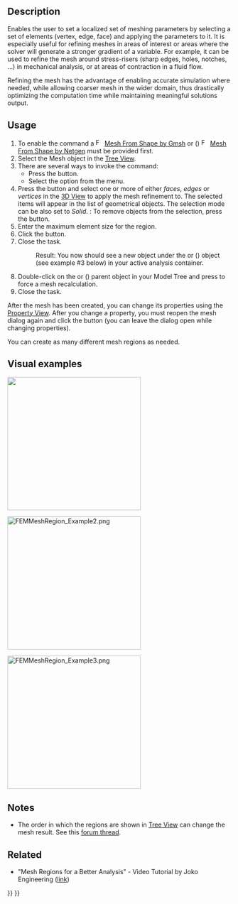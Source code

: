 <languages/>
<translate>

<!--T:4-->
{{Docnav
|[[FEM_MeshBoundaryLayer|Mesh Boundary Layer]]
|[[FEM_MeshGroup|Mesh Group]]
|[[FEM_Workbench|FEM]]
|IconL=FEM_MeshBoundaryLayer.svg
|IconR=FEM_MeshGroup.svg
|IconC=Workbench_FEM.svg
}}

<!--T:1-->
{{GuiCommandContainer|
{{GuiCommand
|Name=FEM MeshRegion
|MenuLocation=Mesh → Mesh Refinement
|Workbenches=[[FEM_Workbench|FEM]]
|SeeAlso=[[FEM_tutorial|FEM tutorial]]
}}
{{GuiCommandFemInfo
|Solvers=All
}}
}}

==Description== <!--T:8-->

<!--T:11-->
Enables the user to set a localized set of meshing parameters by selecting a set of elements (vertex, edge, face) and applying the parameters to it. It is especially useful for refining meshes in areas of interest or areas where the solver will generate a stronger gradient of a variable. For example, it can be used to refine the mesh around stress-risers (sharp edges, holes, notches, …) in mechanical analysis, or at areas of contraction in a fluid flow.

<!--T:12-->
Refining the mesh has the advantage of enabling accurate simulation where needed, while allowing coarser mesh in the wider domain, thus drastically optimizing the computation time while maintaining meaningful solutions output.

==Usage== <!--T:9-->

<!--T:13-->
# To enable the command a [[Image:FEM_MeshGmshFromShape.svg|16px]] [[FEM_MeshGmshFromShape|Mesh From Shape by Gmsh]] or ({{VersionPlus|1.1}}) [[Image:FEM_MeshNetgenFromShape.svg|16px]] [[FEM_MeshNetgenFromShape|Mesh From Shape by Netgen]] must be provided first.
# Select the Mesh object in the [[Tree_View|Tree View]].
# There are several ways to invoke the command:
#* Press the {{Button|[[Image:FEM_MeshRegion.svg|16px]] [[FEM_MeshRegion|Mesh Refinement]]}} button.
#* Select the {{MenuCommand|Mesh → [[Image:FEM_MeshRegion.svg|16px]] Mesh Refinement}} option from the menu.
# Press the {{Button|Add}} button and select one or more of either ''faces'', ''edges'' or ''vertices'' in the [[3D_View|3D View]] to apply the mesh refinement to. The selected items will appear in the list of geometrical objects. The selection mode can be also set to ''Solid''. {{Version|1.1}}: To remove objects from the selection, press the {{Button|Remove}} button.
# Enter the maximum element size for the region.
# Click the {{Button|OK}} button.
# Close the task.
#: Result: You now should see a new {{incode|FEMMeshRegion}} object under the {{incode|FEMMeshGmsh}} or ({{VersionPlus|1.1}}) {{incode|FEMMeshNetgen}} object (see example #3 below) in your active analysis container.
# Double-click on the {{incode|FEMMeshGmsh}} or ({{VersionPlus|1.1}}) {{incode|FEMMeshNetgen}} parent object in your Model Tree and press {{Button|Apply}} to force a mesh recalculation.
# Close the task.

<!--T:14-->
After the mesh has been created, you can change its properties using the [[Property_View|Property View]]. After you change a property, you must reopen the mesh dialog again and click the {{Button|Apply}} button (you can leave the dialog open while changing properties).

<!--T:15-->
You can create as many different mesh regions as needed.

==Visual examples== <!--T:16--> 

<!--T:17-->
[[File:FEMMeshRegion_Example1.png|300px|]]
{{Caption|Example 1: The initial coarse FEM Mesh by GMSH}}


<!--T:18-->
[[File:FEMMeshRegion_Example2.png|300px]]
{{Caption|Example 2: After applying a Mesh refinement using two FEM Mesh Region objects, the large hole is refined to a maximum element size of 3 mm, the smaller hole is refined to 1 mm}}

<!--T:19-->
[[File:FEMMeshRegion_Example3.png|300px]]
{{Caption|Example 3: A simple example of the resulting Model Tree}}

==Notes== <!--T:10-->

<!--T:2-->
* The order in which the regions are shown in [[Tree View|Tree View]] can change the mesh result. See this [https://forum.freecad.org/viewtopic.php?f=18&t=41955 forum thread].

==Related== <!--T:20-->

<!--T:21-->
* "Mesh Regions for a Better Analysis" - Video Tutorial by Joko Engineering ([https://www.youtube.com/watch?v=X5RVe2SDPvw link])


<!--T:5-->
{{Docnav
|[[FEM_MeshBoundaryLayer|Mesh Boundary Layer]]
|[[FEM_MeshGroup|Mesh Group]]
|[[FEM_Workbench|FEM]]
|IconL=FEM_MeshBoundaryLayer.svg
|IconR=FEM_MeshGroup.svg
|IconC=Workbench_FEM.svg
}}

</translate>
{{FEM_Tools_navi{{#translation:}}}}
{{Userdocnavi{{#translation:}}}}